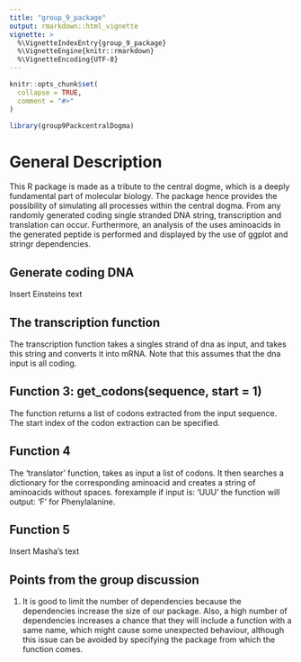 ```yaml
---
title: "group_9_package"
output: rmarkdown::html_vignette
vignette: >
  %\VignetteIndexEntry{group_9_package}
  %\VignetteEngine{knitr::rmarkdown}
  %\VignetteEncoding{UTF-8}
---
```


```r
knitr::opts_chunk$set(
  collapse = TRUE,
  comment = "#>"
)
```

```r
library(group9PackcentralDogma)
```

# General Description
This R package is made as a tribute to the central dogme, which is a deeply fundamental part of molecular biology. The package hence provides the possibility of simulating all processes within the central dogma. 
From any randomly generated coding single stranded DNA string, transcription and translation can occur. Furthermore, an analysis of the uses aminoacids in the generated peptide is performed and displayed by the use of ggplot and stringr dependencies.


## Generate coding DNA
Insert Einsteins text

## The transcription function
The transcription function takes a singles strand of dna as input, and takes this string and converts it into mRNA. Note that this assumes that the dna input is all coding. 


## Function 3: get_codons(sequence, start = 1)
The function returns a list of codons extracted from the input sequence. The start index of the codon extraction can be specified.

## Function 4
The 'translator' function, takes as input a list of codons. It then searches a dictionary for the corresponding aminoacid and creates a string of aminoacids without spaces. forexample if input is: 'UUU' the function will output: 'F' for Phenylalanine.

## Function 5
Insert Masha's text

## Points from the group discussion
1) It is good to limit the number of dependencies because the dependencies increase the size of our package. Also, a high number of dependencies increases a chance that they will include a function with a same name, which might cause some unexpected behaviour, although this issue can be avoided by specifying the package from which the function comes.
